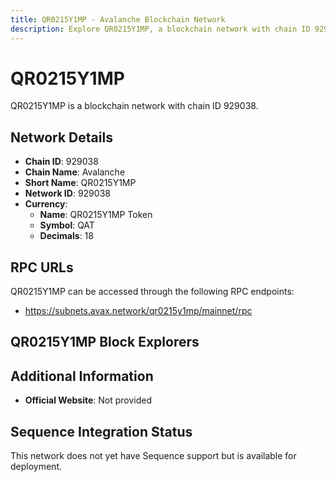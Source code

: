 ```yaml
--- 
title: QR0215Y1MP - Avalanche Blockchain Network
description: Explore QR0215Y1MP, a blockchain network with chain ID 929038. Learn about its native currency, QR0215Y1MP Token, and how to interact with the network.
---
```


# QR0215Y1MP

QR0215Y1MP is a blockchain network with chain ID 929038.

## Network Details

- **Chain ID**: 929038
- **Chain Name**: Avalanche
- **Short Name**: QR0215Y1MP
- **Network ID**: 929038
- **Currency**: 
  - **Name**: QR0215Y1MP Token
  - **Symbol**: QAT
  - **Decimals**: 18

## RPC URLs

QR0215Y1MP can be accessed through the following RPC endpoints:

- https://subnets.avax.network/qr0215y1mp/mainnet/rpc

## QR0215Y1MP Block Explorers



## Additional Information

- **Official Website**: Not provided

## Sequence Integration Status

This network does not yet have Sequence support but is available for deployment.
